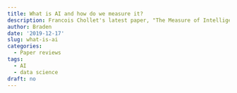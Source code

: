 ```yaml
---
title: What is AI and how do we measure it?
description: Francois Chollet's latest paper, "The Measure of Intelligence," provides a great understanding of how to define intelligence - and potentially how to measure it.
author: Braden
date: '2019-12-17'
slug: what-is-ai
categories:
  - Paper reviews
tags:
  - AI
  - data science
draft: no
---
```


